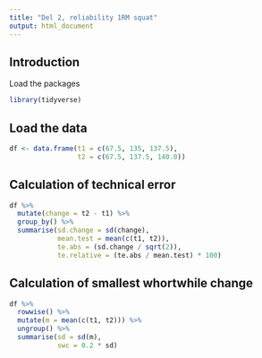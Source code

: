 ```yaml
---
title: "Del 2, reliability 1RM squat"
output: html_document
---
```


## Introduction
Load the packages

```r

library(tidyverse)

```


## Load the data
```r

df <- data.frame(t1 = c(67.5, 135, 137.5),
                 t2 = c(67.5, 137.5, 140.0))

```

## Calculation of technical error

```r

df %>%
  mutate(change = t2 - t1) %>%
  group_by() %>%
  summarise(sd.change = sd(change), 
            mean.test = mean(c(t1, t2)), 
            te.abs = (sd.change / sqrt(2)), 
            te.relative = (te.abs / mean.test) * 100)

```

## Calculation of smallest whortwhile change

```r

df %>%
  rowwise() %>%
  mutate(m = mean(c(t1, t2))) %>%
  ungroup() %>%
  summarise(sd = sd(m),
            swc = 0.2 * sd)

```

